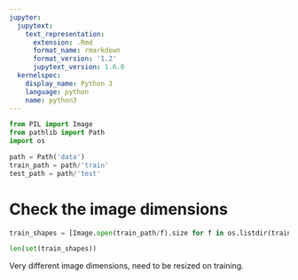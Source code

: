 ```yaml
---
jupyter:
  jupytext:
    text_representation:
      extension: .Rmd
      format_name: rmarkdown
      format_version: '1.2'
      jupytext_version: 1.6.0
  kernelspec:
    display_name: Python 3
    language: python
    name: python3
---
```


```python
from PIL import Image
from pathlib import Path
import os
```

```python
path = Path('data')
train_path = path/'train'
test_path = path/'test'
```

# Check the image dimensions

```python
train_shapes = [Image.open(train_path/f).size for f in os.listdir(train_path)]
```

```python
len(set(train_shapes))
```

Very different image dimensions, need to be resized on training.

```python

```
